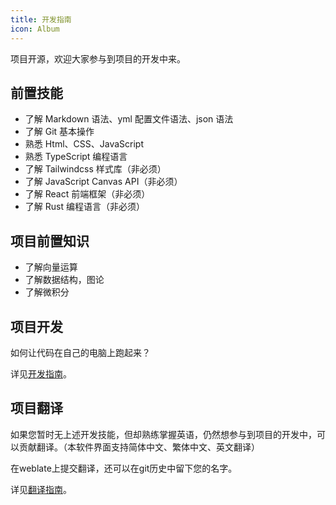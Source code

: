 ```yaml
---
title: 开发指南
icon: Album
---
```


项目开源，欢迎大家参与到项目的开发中来。

## 前置技能

- 了解 Markdown 语法、yml 配置文件语法、json 语法
- 了解 Git 基本操作
- 熟悉 Html、CSS、JavaScript
- 熟悉 TypeScript 编程语言
- 了解 Tailwindcss 样式库（非必须）
- 了解 JavaScript Canvas API（非必须）
- 了解 React 前端框架（非必须）
- 了解 Rust 编程语言（非必须）

## 项目前置知识

- 了解向量运算
- 了解数据结构，图论
- 了解微积分

## 项目开发

如何让代码在自己的电脑上跑起来？

详见[开发指南](./contribute/env)。

## 项目翻译

如果您暂时无上述开发技能，但却熟练掌握英语，仍然想参与到项目的开发中，可以贡献翻译。（本软件界面支持简体中文、繁体中文、英文翻译）

在weblate上提交翻译，还可以在git历史中留下您的名字。

详见[翻译指南](./contribute/weblate)。